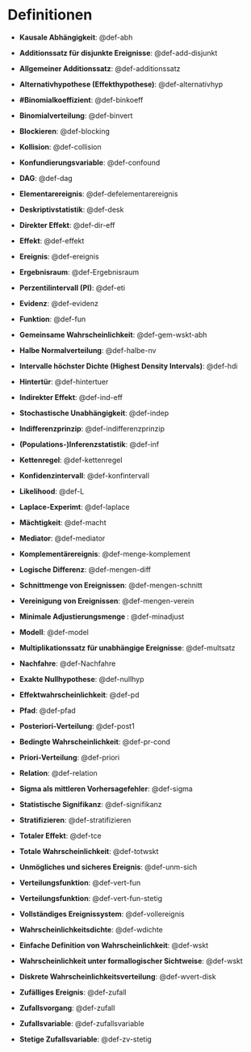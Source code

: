 # Definitionen


- **Kausale Abhängigkeit**: @def-abh


- **Additionssatz für disjunkte Ereignisse**: @def-add-disjunkt


- **Allgemeiner Additionssatz**: @def-additionssatz


- **Alternativhypothese (Effekthypothese)**: @def-alternativhyp


- **#Binomialkoeffizient**: @def-binkoeff


- **Binomialverteilung**: @def-binvert


- **Blockieren**: @def-blocking


- **Kollision**: @def-collision


- **Konfundierungsvariable**: @def-confound


- **DAG**: @def-dag


- **Elementarereignis**: @def-defelementarereignis


- **Deskriptivstatistik**: @def-desk


- **Direkter Effekt**: @def-dir-eff


- **Effekt**: @def-effekt


- **Ereignis**: @def-ereignis


- **Ergebnisraum**: @def-Ergebnisraum


- **Perzentilintervall (PI)**: @def-eti


- **Evidenz**: @def-evidenz


- **Funktion**: @def-fun


- **Gemeinsame Wahrscheinlichkeit**: @def-gem-wskt-abh


- **Halbe Normalverteilung**: @def-halbe-nv


- **Intervalle höchster Dichte (Highest Density Intervals)**: @def-hdi


- **Hintertür**: @def-hintertuer


- **Indirekter Effekt**: @def-ind-eff


- **Stochastische Unabhängigkeit**: @def-indep


- **Indifferenzprinzip**: @def-indifferenzprinzip


- **(Populations-)Inferenzstatistik**: @def-inf


- **Kettenregel**: @def-kettenregel


- **Konfidenzintervall**: @def-konfintervall


- **Likelihood**: @def-L


- **Laplace-Experimt**: @def-laplace


- **Mächtigkeit**: @def-macht


- **Mediator**: @def-mediator


- **Komplementärereignis**: @def-menge-komplement


- **Logische Differenz**: @def-mengen-diff


- **Schnittmenge von Ereignissen**: @def-mengen-schnitt


- **Vereinigung von Ereignissen**: @def-mengen-verein


- **Minimale Adjustierungsmenge **: @def-minadjust


- **Modell**: @def-model


- **Multiplikationssatz für unabhängige Ereignisse**: @def-multsatz


- **Nachfahre**: @def-Nachfahre


- **Exakte Nullhypothese**: @def-nullhyp


- **Effektwahrscheinlichkeit**: @def-pd


- **Pfad**: @def-pfad


- **Posteriori-Verteilung**: @def-post1


- **Bedingte Wahrscheinlichkeit**: @def-pr-cond


- **Priori-Verteilung**: @def-priori


- **Relation**: @def-relation


- **Sigma als mittleren Vorhersagefehler**: @def-sigma


- **Statistische Signifikanz**: @def-signifikanz


- **Stratifizieren**: @def-stratifizieren


- **Totaler Effekt**: @def-tce


- **Totale Wahrscheinlichkeit**: @def-totwskt


- **Unmögliches und sicheres Ereignis**: @def-unm-sich


- **Verteilungsfunktion**: @def-vert-fun


- **Verteilungsfunktion**: @def-vert-fun-stetig


- **Vollständiges Ereignissystem**: @def-vollereignis


- **Wahrscheinlichkeitsdichte**: @def-wdichte


- **Einfache Definition von Wahrscheinlichkeit**: @def-wskt


- **Wahrscheinlichkeit unter formallogischer Sichtweise**: @def-wskt


- **Diskrete Wahrscheinlichkeitsverteilung**: @def-wvert-disk


- **Zufälliges Ereignis**: @def-zufall


- **Zufallsvorgang**: @def-zufall


- **Zufallsvariable**: @def-zufallsvariable


- **Stetige Zufallsvariable**: @def-zv-stetig


